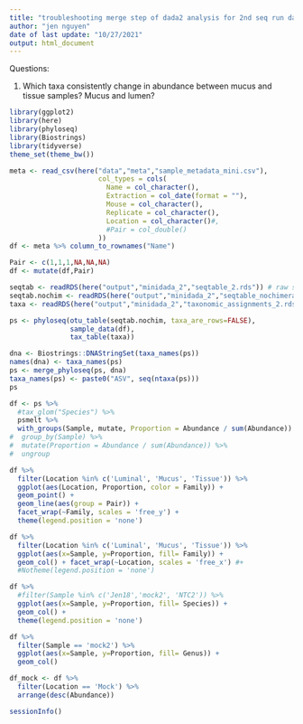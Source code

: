 ```yaml
---
title: "troubleshooting merge step of dada2 analysis for 2nd seq run data"
author: "jen nguyen"
date of last update: "10/27/2021"
output: html_document
---
```


Questions:
   
1. Which taxa consistently change in abundance between mucus and tissue samples? Mucus and lumen?




```r
library(ggplot2)
library(here)
library(phyloseq)
library(Biostrings)
library(tidyverse)
theme_set(theme_bw())
```

```r
meta <- read_csv(here("data","meta","sample_metadata_mini.csv"),
                      col_types = cols(
                        Name = col_character(),
                        Extraction = col_date(format = ""),
                        Mouse = col_character(),
                        Replicate = col_character(),
                        Location = col_character()#,
                        #Pair = col_double()
                      ))
df <- meta %>% column_to_rownames("Name")
```

```r
Pair <- c(1,1,1,NA,NA,NA)
df <- mutate(df,Pair)
```

```r
seqtab <- readRDS(here("output","minidada_2","seqtable_2.rds")) # raw sequence table
seqtab.nochim <- readRDS(here("output","minidada_2","seqtable_nochimeras_2.rds")) # sequence table w/o chimeras
taxa <- readRDS(here("output","minidada_2","taxonomic_assignments_2.rds")) # taxonomic assignments
```

```r
ps <- phyloseq(otu_table(seqtab.nochim, taxa_are_rows=FALSE), 
               sample_data(df), 
               tax_table(taxa))
```

```r
dna <- Biostrings::DNAStringSet(taxa_names(ps))
names(dna) <- taxa_names(ps)
ps <- merge_phyloseq(ps, dna)
taxa_names(ps) <- paste0("ASV", seq(ntaxa(ps)))
ps
```

```r
df <- ps %>%
  #tax_glom("Species") %>%
  psmelt %>%
  with_groups(Sample, mutate, Proportion = Abundance / sum(Abundance))
#  group_by(Sample) %>%
#  mutate(Proportion = Abundance / sum(Abundance)) %>%
#  ungroup
```

```r
df %>%
  filter(Location %in% c('Luminal', 'Mucus', 'Tissue')) %>%
  ggplot(aes(Location, Proportion, color = Family)) +
  geom_point() +
  geom_line(aes(group = Pair)) +
  facet_wrap(~Family, scales = 'free_y') +
  theme(legend.position = 'none')
```

```r
df %>%
  filter(Location %in% c('Luminal', 'Mucus', 'Tissue')) %>%
  ggplot(aes(x=Sample, y=Proportion, fill= Family)) + 
  geom_col() + facet_wrap(~Location, scales = 'free_x') #+
  #Notheme(legend.position = 'none')
```

```r
df %>%
  #filter(Sample %in% c('Jen18','mock2', 'NTC2')) %>%
  ggplot(aes(x=Sample, y=Proportion, fill= Species)) + 
  geom_col() +
  theme(legend.position = 'none')
```
```r
df %>%
  filter(Sample == 'mock2') %>%
  ggplot(aes(x=Sample, y=Proportion, fill= Genus)) + 
  geom_col()
```
```r
df_mock <- df %>%
  filter(Location == 'Mock') %>% 
  arrange(desc(Abundance))
```


```r
sessionInfo()
```

